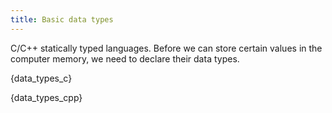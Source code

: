 ```yaml
---
title: Basic data types
---
```

C/C++ statically typed languages. Before we can store certain values in the
computer memory, we need to declare their data types.


<Tabs groupId="language">

<TabItem value="C">


<CodeBlock language="c" title="src/c/basics/02-data-types.c" showLineNumbers>{data_types_c}</CodeBlock>

</TabItem>

<TabItem value="C++">


<CodeBlock language="cpp" title="src/cpp/basics/02-data-types.cpp" showLineNumbers>{data_types_cpp}</CodeBlock>

</TabItem>
</Tabs>
